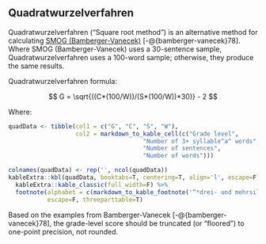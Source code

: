 ## Quadratwurzelverfahren\index{Quadratwurzelverfahren|(ii} {-#sec-qu-bamberger-vanecek}

Quadratwurzelverfahren ("Square root method") is an alternative method for calculating [SMOG (Bamberger-Vanecek)](#sec-smog-bamberger-vanecek)\index{SMOG!variations!Quadratwurzelverfahren (German)} [-@{bamberger-vanecek}78]. Where SMOG (Bamberger-Vanecek) uses a 30-sentence sample, Quadratwurzelverfahren uses a 100-word sample; otherwise, they produce the same results.

Quadratwurzelverfahren formula:

$$
G = \sqrt{((C*(100/W))/(S*(100/W))*30)} - 2
$$

Where:

```r
quadData <- tibble(col1 = c("G", "C", "S", "W"),
                   col2 = markdown_to_kable_cell(c("Grade level",
                                      "Number of 3+ syllable^a^ words",
                                      "Number of sentences",
                                      "Number of words")))

colnames(quadData) <- rep('', ncol(quadData))
kableExtra::kbl(quadData, booktabs=T, centering=T, align='l', escape=F) %>%
  kableExtra::kable_classic(full_width=F) %>%
  footnote(alphabet = c(markdown_to_kable_footnote('“*drei- und mehrsilbigen*”')),
           escape=F, threeparttable=T)
```

::: {.notesection data-latex=""}
Based on the examples from Bamberger-Vanecek [-@{bamberger-vanecek}78], the grade-level score should be truncated (or "floored") to one-point precision, not rounded.
\index{Quadratwurzelverfahren|)}
:::

\newpage